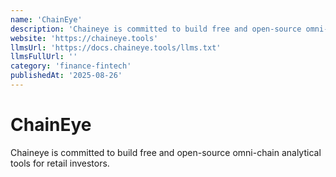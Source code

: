 ```yaml
---
name: 'ChainEye'
description: 'Chaineye is committed to build free and open-source omni-chain analytical tools for retail investors.'
website: 'https://chaineye.tools'
llmsUrl: 'https://docs.chaineye.tools/llms.txt'
llmsFullUrl: ''
category: 'finance-fintech'
publishedAt: '2025-08-26'
---
```


# ChainEye

Chaineye is committed to build free and open-source omni-chain analytical tools for retail investors.
